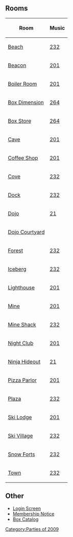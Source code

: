 {{CPW|April Fools' Party 2009|Festa de 1º de Abril 2009}}

==Rooms==
<center>
{|class="wikitable"
!Room!!Music
|-
|[[Media:RoomsBeach-AprilFoolsParty2009.swf|Beach]]||[[Media:Music232.swf|232]]
|-
|[[Media:RoomsBeacon-AprilFoolsParty2009.swf|Beacon]]||[[Media:Music201.swf|201]]
|-
|[[Media:RoomsBoiler-AprilFoolsParty2009.swf|Boiler Room]]||[[Media:Music201.swf|201]]
|-
|[[Media:RoomsParty2-AprilFoolsParty2009.swf|Box Dimension]]||[[Media:Music264.swf|264]]
|-
|[[Media:RoomsParty3-AprilFoolsParty2009.swf|Box Store]]||[[Media:Music264.swf|264]]
|-
|[[Media:RoomsCave-AprilFoolsParty2009.swf|Cave]]||[[Media:Music201.swf|201]]
|-
|[[Media:RoomsCoffee-AprilFoolsParty2009.swf|Coffee Shop]]||[[Media:Music201.swf|201]]
|-
|[[Media:RoomsCove-AprilFoolsParty2009.swf|Cove]]||[[Media:Music232.swf|232]]
|-
|[[Media:RoomsDock-AprilFoolsParty2009.swf|Dock]]||[[Media:Music232.swf|232]]
|-
|[[Media:RoomsDojo-AprilFoolsParty2009.swf|Dojo]]||[[Media:Music21.swf|21]]
|-
|[[Media:RoomsDojoext-AprilFoolsParty2009.swf|Dojo Courtyard]]||{{n/a}}
|-
|[[Media:RoomsForest-AprilFoolsParty2009.swf|Forest]]||[[Media:Music232.swf|232]]
|-
|[[Media:RoomsBerg-AprilFoolsParty2009.swf|Iceberg]]||[[Media:Music232.swf|232]]
|-
|[[Media:RoomsLight-AprilFoolsParty2009.swf|Lighthouse]]||[[Media:Music201.swf|201]]
|-
|[[Media:RoomsMine-AprilFoolsParty2009.swf|Mine]]||[[Media:Music201.swf|201]]
|-
|[[Media:RoomsShack-AprilFoolsParty2009.swf|Mine Shack]]||[[Media:Music232.swf|232]]
|-
|[[Media:RoomsDance-AprilFoolsParty2009.swf|Night Club]]||[[Media:Music201.swf|201]]
|-
|[[Media:RoomsDojohide-AprilFoolsParty2009.swf|Ninja Hideout]]||[[Media:Music21.swf|21]]
|-
|[[Media:RoomsPizza-AprilFoolsParty2009.swf|Pizza Parlor]]||[[Media:Music201.swf|201]]
|-
|[[Media:RoomsPlaza-AprilFoolsParty2009.swf|Plaza]]||[[Media:Music232.swf|232]]
|-
|[[Media:RoomsLodge-AprilFoolsParty2009.swf|Ski Lodge]]||[[Media:Music201.swf|201]]
|-
|[[Media:RoomsVillage-AprilFoolsParty2009.swf|Ski Village]]||[[Media:Music232.swf|232]]
|-
|[[Media:RoomsForts-AprilFoolsParty2009.swf|Snow Forts]]||[[Media:Music232.swf|232]]
|-
|[[Media:RoomsTown-AprilFoolsParty2009.swf|Town]]||[[Media:Music232.swf|232]]
|}
</center>

==Other==
*[[Media:LoginScreenAprilFools2009.swf|Login Screen]]
*[[Media:AprilFoolMembership.swf|Membership Notice]]
*[[Media:BoxCatalog.swf|Box Catalog]]

{{Parties}}

[[Category:Parties of 2009]]
